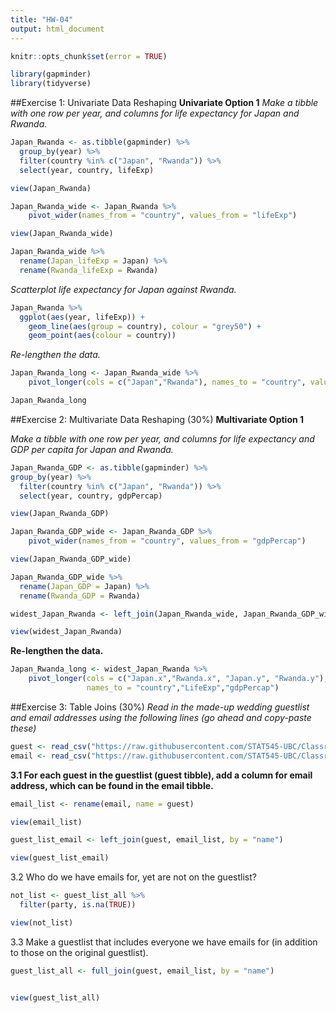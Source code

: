 ```yaml
---
title: "HW-04"
output: html_document
---
```

```r
knitr::opts_chunk$set(error = TRUE)
```
```r
library(gapminder)
library(tidyverse)
```

##Exercise 1: Univariate Data Reshaping
**Univariate Option 1**
*Make a tibble with one row per year, and columns for life expectancy for Japan and Rwanda.*
```r
Japan_Rwanda <- as.tibble(gapminder) %>%
  group_by(year) %>%
  filter(country %in% c("Japan", "Rwanda")) %>%
  select(year, country, lifeExp)
```

```r
view(Japan_Rwanda)
```

```r
Japan_Rwanda_wide <- Japan_Rwanda %>%
    pivot_wider(names_from = "country", values_from = "lifeExp")
```

```r
view(Japan_Rwanda_wide)
```

```r
Japan_Rwanda_wide %>%
  rename(Japan_lifeExp = Japan) %>%
  rename(Rwanda_lifeExp = Rwanda)
```

*Scatterplot life expectancy for Japan against Rwanda.*
```r
Japan_Rwanda %>%
  ggplot(aes(year, lifeExp)) + 
    geom_line(aes(group = country), colour = "grey50") + 
    geom_point(aes(colour = country))
```

*Re-lengthen the data.*
```r
Japan_Rwanda_long <- Japan_Rwanda_wide %>%
    pivot_longer(cols = c("Japan","Rwanda"), names_to = "country", values_to = "LifeExp")
```

```r
Japan_Rwanda_long
```

##Exercise 2: Multivariate Data Reshaping (30%)
**Multivariate Option 1**

*Make a tibble with one row per year, and columns for life expectancy and GDP per capita for Japan and Rwanda.*
```r
Japan_Rwanda_GDP <- as.tibble(gapminder) %>%
group_by(year) %>%
  filter(country %in% c("Japan", "Rwanda")) %>%
  select(year, country, gdpPercap)
```

```r
view(Japan_Rwanda_GDP)
```

```r
Japan_Rwanda_GDP_wide <- Japan_Rwanda_GDP %>%
    pivot_wider(names_from = "country", values_from = "gdpPercap")
```

```r
view(Japan_Rwanda_GDP_wide)
```

```r
Japan_Rwanda_GDP_wide %>%
  rename(Japan_GDP = Japan) %>%
  rename(Rwanda_GDP = Rwanda)
```

```r
widest_Japan_Rwanda <- left_join(Japan_Rwanda_wide, Japan_Rwanda_GDP_wide, by = "year")
```

```r
view(widest_Japan_Rwanda)
```

**Re-lengthen the data.**

```r
Japan_Rwanda_long <- widest_Japan_Rwanda %>%
    pivot_longer(cols = c("Japan.x","Rwanda.x", "Japan.y", "Rwanda.y"), 
                 names_to = "country","LifeExp","gdpPercap")
```

##Exercise 3: Table Joins (30%)
*Read in the made-up wedding guestlist and email addresses using the following lines (go ahead and copy-paste these)*

```r
guest <- read_csv("https://raw.githubusercontent.com/STAT545-UBC/Classroom/master/data/wedding/attend.csv")
email <- read_csv("https://raw.githubusercontent.com/STAT545-UBC/Classroom/master/data/wedding/emails.csv")
```
**3.1 For each guest in the guestlist (guest tibble), add a column for email address, which can be found in the email tibble.**

```r
email_list <- rename(email, name = guest)
```

```r
view(email_list)
```

```r
guest_list_email <- left_join(guest, email_list, by = "name")

view(guest_list_email)
```


3.2 Who do we have emails for, yet are not on the guestlist?
```r
not_list <- guest_list_all %>%
  filter(party, is.na(TRUE))

view(not_list)
```


3.3 Make a guestlist that includes everyone we have emails for (in addition to those on the original guestlist).

```r
guest_list_all <- full_join(guest, email_list, by = "name")


view(guest_list_all)
```

